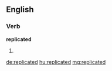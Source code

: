 ==English==

===Verb===
'''replicated'''

# {{past of|replicate}}

[[de:replicated]]
[[hu:replicated]]
[[mg:replicated]]